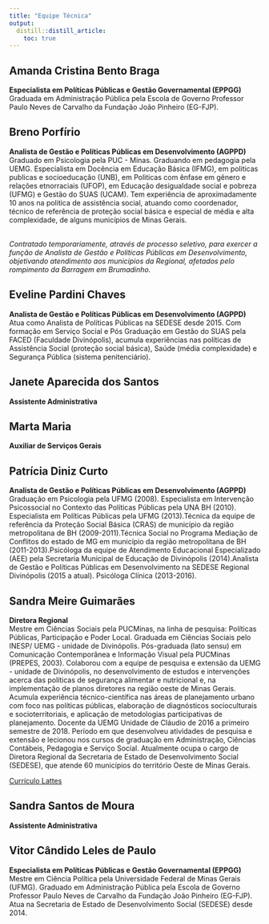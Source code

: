 ```yaml
---
title: "Equipe Técnica"
output:
  distill::distill_article:
    toc: true
---
```


## Amanda Cristina Bento Braga
**Especialista em Políticas Públicas e Gestão Governamental (EPPGG)**
<br> Graduada em Administração Pública pela Escola de Governo Professor Paulo Neves de Carvalho da Fundação João Pinheiro (EG-FJP).




## Breno Porfírio
**Analista de Gestão e Políticas Públicas em Desenvolvimento (AGPPD)**
<br> Graduado em Psicologia pela PUC - Minas. Graduando em pedagogia pela UEMG. Especialista em Docência em Educação Básica (IFMG), em politicas publicas e socioeducação (UNB), em Politicas com ênfase em gênero e relações etnorraciais (UFOP), em Educação desigualdade social e pobreza (UFMG) e Gestão do SUAS (UCAM). Tem experiência de aproximadamente 10 anos na politica de assistência social, atuando como coordenador,  técnico de referência de proteção social básica e especial de média e alta complexidade, de alguns municípios de Minas Gerais.

<br> *Contratado temporariamente, através de processo seletivo, para exercer a função de Analista de Gestão e Políticas Públicas em Desenvolvimento, objetivando atendimento aos municípios da Regional, afetados pelo rompimento da Barragem em Brumadinho.*




## Eveline Pardini Chaves
**Analista de Gestão e Políticas Públicas em Desenvolvimento (AGPPD)**
<br> Atua como Analista de Políticas Públicas na SEDESE desde 2015. Com formação em Serviço Social e Pós Graduação em Gestão do SUAS pela FACED (Faculdade Divinópolis), acumula experiências nas políticas de Assistência Social (proteção social básica), Saúde (média complexidade) e Segurança Pública (sistema penitenciário).




## Janete Aparecida dos Santos
**Assistente Administrativa** 



## Marta Maria
**Auxiliar de Serviços Gerais**




## Patrícia Diniz Curto
**Analista de Gestão e Políticas Públicas em Desenvolvimento (AGPPD)**
<br> Graduação em Psicologia pela UFMG (2008). Especialista em Intervenção Psicossocial no Contexto das Políticas Públicas pela UNA BH (2010). Especialista em Políticas Públicas pela UFMG (2013).Técnica da equipe de referência da Proteção Social Básica (CRAS) de município da região metropolitana de BH (2009-2011).Técnica Social no Programa Mediação de Conflitos do estado de MG em município da região metropolitana de BH (2011-2013).Psicóloga da equipe de Atendimento Educacional Especializado (AEE) pela Secretaria Municipal de Educação de Divinópolis (2014).Analista de Gestão e Políticas Públicas em Desenvolvimento na SEDESE Regional Divinópolis (2015 a atual). Psicóloga Clínica (2013-2016).



## Sandra Meire Guimarães
**Diretora Regional**
<br> Mestre em Ciências Sociais pela PUCMinas, na linha de pesquisa: Políticas Públicas, Participação e Poder Local. Graduada em Ciências Sociais pelo INESP/ UEMG - unidade de Divinópolis. Pós-graduada (lato sensu) em Comunicação Contemporânea e Informação Visual pela PUCMinas (PREPES, 2003). Colaborou com a equipe de pesquisa e extensão da UEMG - unidade de Divinópolis, no desenvolvimento de estudos e intervenções acerca das políticas de segurança alimentar e nutricional e, na implementação de planos diretores na região oeste de Minas Gerais. Acumula experiência técnico-científica nas áreas de planejamento urbano com foco nas políticas públicas, elaboração de diagnósticos socioculturais e socioterritoriais, e aplicação de metodologias participativas de planejamento. Docente da UEMG Unidade de Cláudio de 2016 a primeiro semestre de 2018. Período em que desenvolveu atividades de pesquisa e extensão e lecionou nos cursos de graduação em Administração, Ciências Contábeis, Pedagogia e Serviço Social. Atualmente ocupa o cargo de Diretora Regional da Secretaria de Estado de Desenvolvimento Social (SEDESE), que atende 60 municípios do território Oeste de Minas Gerais.

[Currículo Lattes](http://lattes.cnpq.br/9713258192372577)




## Sandra Santos de Moura
**Assistente Administrativa** 




## Vitor Cândido Leles de Paulo
**Especialista em Políticas Públicas e Gestão Governamental (EPPGG)**
<br> Mestre em Ciência Política pela Universidade Federal de Minas Gerais (UFMG). Graduado em Administração Pública pela Escola de Governo Professor Paulo Neves de Carvalho da Fundação João Pinheiro (EG-FJP). Atua na Secretaria de Estado de Desenvolvimento Social (SEDESE) desde 2014.

